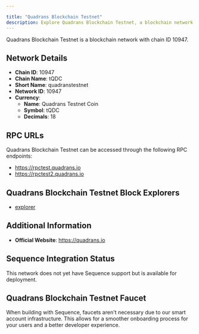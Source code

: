 ```yaml
---

title: "Quadrans Blockchain Testnet"
description: Explore Quadrans Blockchain Testnet, a blockchain network with chain ID 10947. Learn about its native currency, Quadrans Testnet Coin, and how to interact with the network.
---
```




Quadrans Blockchain Testnet is a blockchain network with chain ID 10947.

## Network Details

- **Chain ID**: 10947
- **Chain Name**: tQDC
- **Short Name**: quadranstestnet
- **Network ID**: 10947
- **Currency**: 
  - **Name**: Quadrans Testnet Coin
  - **Symbol**: tQDC
  - **Decimals**: 18

## RPC URLs

Quadrans Blockchain Testnet can be accessed through the following RPC endpoints:

- https://rpctest.quadrans.io
- https://rpctest2.quadrans.io

## Quadrans Blockchain Testnet Block Explorers

- [explorer](https://explorer.testnet.quadrans.io)

## Additional Information

- **Official Website**: https://quadrans.io

## Sequence Integration Status

This network does not yet have Sequence support but is available for deployment.

## Quadrans Blockchain Testnet Faucet

When building with Sequence, faucets aren't necessary due to our smart account infrastructure. This allows for a smoother onboarding process for your users and a better developer experience.
